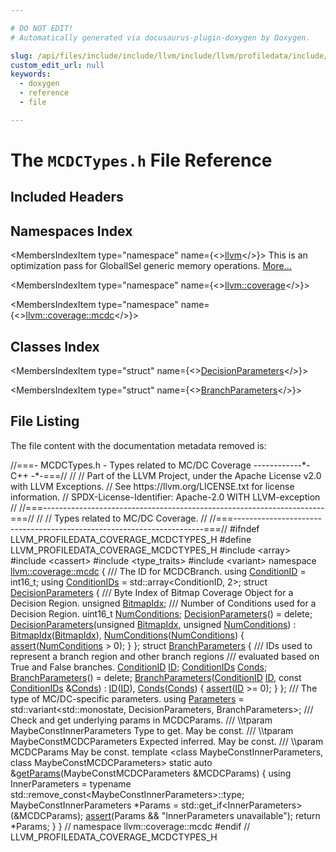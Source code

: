 ```yaml
---

# DO NOT EDIT!
# Automatically generated via docusaurus-plugin-doxygen by Doxygen.

slug: /api/files/include/include/llvm/include/llvm/profiledata/include/llvm/profiledata/coverage/mcdctypes-h
custom_edit_url: null
keywords:
  - doxygen
  - reference
  - file

---
```





# The `MCDCTypes.h` File Reference

<DoxygenPage pluginConfig={pluginConfig}>



## Included Headers

<IncludesList>
<IncludesListItem
  filePath="array"
  permalink=""
  isLocal="false" />
<IncludesListItem
  filePath="cassert"
  permalink=""
  isLocal="false" />
<IncludesListItem
  filePath="type_traits"
  permalink=""
  isLocal="false" />
<IncludesListItem
  filePath="variant"
  permalink=""
  isLocal="false" />
</IncludesList>

## Namespaces Index

<MembersIndex>

<MembersIndexItem
  type="namespace"
  name={<><a href="/docs/api/namespaces/llvm">llvm</a></>}>
This is an optimization pass for GlobalISel generic memory operations. <a href="/docs/api/namespaces/llvm/#details">More...</a>
</MembersIndexItem>

<MembersIndexItem
  type="namespace"
  name={<><a href="/docs/api/namespaces/llvm/coverage">llvm::coverage</a></>}>
</MembersIndexItem>

<MembersIndexItem
  type="namespace"
  name={<><a href="/docs/api/namespaces/llvm/coverage/mcdc">llvm::coverage::mcdc</a></>}>
</MembersIndexItem>

</MembersIndex>

## Classes Index

<MembersIndex>

<MembersIndexItem
  type="struct"
  name={<><a href="/docs/api/structs/llvm/coverage/mcdc/decisionparameters">DecisionParameters</a></>}>
</MembersIndexItem>

<MembersIndexItem
  type="struct"
  name={<><a href="/docs/api/structs/llvm/coverage/mcdc/branchparameters">BranchParameters</a></>}>
</MembersIndexItem>

</MembersIndex>


## File Listing

The file content with the documentation metadata removed is:

<ProgramListing>

<Link id="l00001" /><CodeLine lineNumber="1"><span class="doxyHighlightComment">//===- MCDCTypes.h - Types related to MC/DC Coverage ------------&#42;- C++ -&#42;-===//</span></CodeLine>
<Link id="l00002" /><CodeLine lineNumber="2"><span class="doxyHighlightComment">//</span></CodeLine>
<Link id="l00003" /><CodeLine lineNumber="3"><span class="doxyHighlightComment">// Part of the LLVM Project, under the Apache License v2.0 with LLVM Exceptions.</span></CodeLine>
<Link id="l00004" /><CodeLine lineNumber="4"><span class="doxyHighlightComment">// See https://llvm.org/LICENSE.txt for license information.</span></CodeLine>
<Link id="l00005" /><CodeLine lineNumber="5"><span class="doxyHighlightComment">// SPDX-License-Identifier: Apache-2.0 WITH LLVM-exception</span></CodeLine>
<Link id="l00006" /><CodeLine lineNumber="6"><span class="doxyHighlightComment">//</span></CodeLine>
<Link id="l00007" /><CodeLine lineNumber="7"><span class="doxyHighlightComment">//===----------------------------------------------------------------------===//</span></CodeLine>
<Link id="l00008" /><CodeLine lineNumber="8"><span class="doxyHighlightComment">//</span></CodeLine>
<Link id="l00009" /><CodeLine lineNumber="9"><span class="doxyHighlightComment">// Types related to MC/DC Coverage.</span></CodeLine>
<Link id="l00010" /><CodeLine lineNumber="10"><span class="doxyHighlightComment">//</span></CodeLine>
<Link id="l00011" /><CodeLine lineNumber="11"><span class="doxyHighlightComment">//===----------------------------------------------------------------------===//</span></CodeLine>
<Link id="l00012" /><CodeLine lineNumber="12"></CodeLine>
<Link id="l00013" /><CodeLine lineNumber="13"><span class="doxyHighlightPreprocessor">#ifndef LLVM&#95;PROFILEDATA&#95;COVERAGE&#95;MCDCTYPES&#95;H</span></CodeLine>
<Link id="l00014" /><CodeLine lineNumber="14"><span class="doxyHighlightPreprocessor">#define LLVM&#95;PROFILEDATA&#95;COVERAGE&#95;MCDCTYPES&#95;H</span></CodeLine>
<Link id="l00015" /><CodeLine lineNumber="15"></CodeLine>
<Link id="l00016" /><CodeLine lineNumber="16"><span class="doxyHighlightPreprocessor">#include &lt;array&gt;</span></CodeLine>
<Link id="l00017" /><CodeLine lineNumber="17"><span class="doxyHighlightPreprocessor">#include &lt;cassert&gt;</span></CodeLine>
<Link id="l00018" /><CodeLine lineNumber="18"><span class="doxyHighlightPreprocessor">#include &lt;type&#95;traits&gt;</span></CodeLine>
<Link id="l00019" /><CodeLine lineNumber="19"><span class="doxyHighlightPreprocessor">#include &lt;variant&gt;</span></CodeLine>
<Link id="l00020" /><CodeLine lineNumber="20"></CodeLine>
<Link id="l00021" /><CodeLine lineNumber="21"><span class="doxyHighlightKeyword">namespace </span><span class="doxyHighlight"><a href="/docs/api/namespaces/llvm/coverage/mcdc">llvm::coverage::mcdc</a> &#123;</span></CodeLine>
<Link id="l00022" /><CodeLine lineNumber="22"></CodeLine>
<Link id="l00023" /><CodeLine lineNumber="23"><span class="doxyHighlightComment">/// The ID for MCDCBranch.</span></CodeLine>
<Link id="l00024" /><CodeLine lineNumber="24" lineLink="/docs/api/namespaces/llvm/coverage/mcdc/#a63a49e70ac940938cebbbe7c41a08cce"><span class="doxyHighlightKeyword">using </span><span class="doxyHighlight"><a href="/docs/api/namespaces/llvm/coverage/mcdc/#a63a49e70ac940938cebbbe7c41a08cce">ConditionID</a> = int16&#95;t;</span></CodeLine>
<Link id="l00025" /><CodeLine lineNumber="25" lineLink="/docs/api/namespaces/llvm/coverage/mcdc/#a9cc68f11a8ddf4b1032a53531107373d"><span class="doxyHighlightKeyword">using </span><span class="doxyHighlight"><a href="/docs/api/namespaces/llvm/coverage/mcdc/#a9cc68f11a8ddf4b1032a53531107373d">ConditionIDs</a> = std::array&lt;ConditionID, 2&gt;;</span></CodeLine>
<Link id="l00026" /><CodeLine lineNumber="26"></CodeLine>
<Link id="l00027" /><CodeLine lineNumber="27" lineLink="/docs/api/structs/llvm/coverage/mcdc/decisionparameters"><span class="doxyHighlightKeyword">struct </span><span class="doxyHighlight"><a href="/docs/api/structs/llvm/coverage/mcdc/decisionparameters/#aae078bf3a97f97628eefe3e10f526ffc">DecisionParameters</a> &#123;</span></CodeLine>
<Link id="l00028" /><CodeLine lineNumber="28"><span class="doxyHighlightComment">  /// Byte Index of Bitmap Coverage Object for a Decision Region.</span></CodeLine>
<Link id="l00029" /><CodeLine lineNumber="29" lineLink="/docs/api/structs/llvm/coverage/mcdc/decisionparameters/#a18edd7fcd2df5c296a81f836ceae3d06"><span class="doxyHighlight">  </span><span class="doxyHighlightKeywordType">unsigned</span><span class="doxyHighlight"> <a href="/docs/api/structs/llvm/coverage/mcdc/decisionparameters/#a18edd7fcd2df5c296a81f836ceae3d06">BitmapIdx</a>;</span></CodeLine>
<Link id="l00030" /><CodeLine lineNumber="30"></CodeLine>
<Link id="l00031" /><CodeLine lineNumber="31"><span class="doxyHighlightComment">  /// Number of Conditions used for a Decision Region.</span></CodeLine>
<Link id="l00032" /><CodeLine lineNumber="32" lineLink="/docs/api/structs/llvm/coverage/mcdc/decisionparameters/#a9e4ffb578c0b18dee42bdb5d4453bac0"><span class="doxyHighlight">  uint16&#95;t <a href="/docs/api/structs/llvm/coverage/mcdc/decisionparameters/#a9e4ffb578c0b18dee42bdb5d4453bac0">NumConditions</a>;</span></CodeLine>
<Link id="l00033" /><CodeLine lineNumber="33"></CodeLine>
<Link id="l00034" /><CodeLine lineNumber="34" lineLink="/docs/api/structs/llvm/coverage/mcdc/decisionparameters/#aae078bf3a97f97628eefe3e10f526ffc"><span class="doxyHighlight">  <a href="/docs/api/structs/llvm/coverage/mcdc/decisionparameters/#aae078bf3a97f97628eefe3e10f526ffc">DecisionParameters</a>() = </span><span class="doxyHighlightKeyword">delete</span><span class="doxyHighlight">;</span></CodeLine>
<Link id="l00035" /><CodeLine lineNumber="35" lineLink="/docs/api/structs/llvm/coverage/mcdc/decisionparameters/#a36b684e6e594011204cefa93766c36de"><span class="doxyHighlight">  <a href="/docs/api/structs/llvm/coverage/mcdc/decisionparameters/#a36b684e6e594011204cefa93766c36de">DecisionParameters</a>(</span><span class="doxyHighlightKeywordType">unsigned</span><span class="doxyHighlight"> <a href="/docs/api/structs/llvm/coverage/mcdc/decisionparameters/#a18edd7fcd2df5c296a81f836ceae3d06">BitmapIdx</a>, </span><span class="doxyHighlightKeywordType">unsigned</span><span class="doxyHighlight"> <a href="/docs/api/structs/llvm/coverage/mcdc/decisionparameters/#a9e4ffb578c0b18dee42bdb5d4453bac0">NumConditions</a>)</span></CodeLine>
<Link id="l00036" /><CodeLine lineNumber="36"><span class="doxyHighlight">      : <a href="/docs/api/structs/llvm/coverage/mcdc/decisionparameters/#a18edd7fcd2df5c296a81f836ceae3d06">BitmapIdx</a>(<a href="/docs/api/structs/llvm/coverage/mcdc/decisionparameters/#a18edd7fcd2df5c296a81f836ceae3d06">BitmapIdx</a>), <a href="/docs/api/structs/llvm/coverage/mcdc/decisionparameters/#a9e4ffb578c0b18dee42bdb5d4453bac0">NumConditions</a>(<a href="/docs/api/structs/llvm/coverage/mcdc/decisionparameters/#a9e4ffb578c0b18dee42bdb5d4453bac0">NumConditions</a>) &#123;</span></CodeLine>
<Link id="l00037" /><CodeLine lineNumber="37"><span class="doxyHighlight">    <a href="/docs/api/files/lib/lib/target/lib/target/amdgpu/silowercontrolflow-cpp/#a4868c5d81c5ccc98c47aeab6244346a0">assert</a>(<a href="/docs/api/structs/llvm/coverage/mcdc/decisionparameters/#a9e4ffb578c0b18dee42bdb5d4453bac0">NumConditions</a> &gt; 0);</span></CodeLine>
<Link id="l00038" /><CodeLine lineNumber="38"><span class="doxyHighlight">  &#125;</span></CodeLine>
<Link id="l00039" /><CodeLine lineNumber="39"><span class="doxyHighlight">&#125;;</span></CodeLine>
<Link id="l00040" /><CodeLine lineNumber="40"></CodeLine>
<Link id="l00041" /><CodeLine lineNumber="41" lineLink="/docs/api/structs/llvm/coverage/mcdc/branchparameters"><span class="doxyHighlightKeyword">struct </span><span class="doxyHighlight"><a href="/docs/api/structs/llvm/coverage/mcdc/branchparameters/#a67b47a6afa1237981c50582bd96e7f3b">BranchParameters</a> &#123;</span></CodeLine>
<Link id="l00042" /><CodeLine lineNumber="42"><span class="doxyHighlightComment">  /// IDs used to represent a branch region and other branch regions</span></CodeLine>
<Link id="l00043" /><CodeLine lineNumber="43"><span class="doxyHighlightComment">  /// evaluated based on True and False branches.</span></CodeLine>
<Link id="l00044" /><CodeLine lineNumber="44" lineLink="/docs/api/structs/llvm/coverage/mcdc/branchparameters/#aac953a15efb2ca386517d14803434d54"><span class="doxyHighlight">  <a href="/docs/api/namespaces/llvm/coverage/mcdc/#a63a49e70ac940938cebbbe7c41a08cce">ConditionID</a> <a href="/docs/api/structs/llvm/coverage/mcdc/branchparameters/#aac953a15efb2ca386517d14803434d54">ID</a>;</span></CodeLine>
<Link id="l00045" /><CodeLine lineNumber="45" lineLink="/docs/api/structs/llvm/coverage/mcdc/branchparameters/#a31cee765a611826b0e3903b5c0915f1e"><span class="doxyHighlight">  <a href="/docs/api/namespaces/llvm/coverage/mcdc/#a9cc68f11a8ddf4b1032a53531107373d">ConditionIDs</a> <a href="/docs/api/structs/llvm/coverage/mcdc/branchparameters/#a31cee765a611826b0e3903b5c0915f1e">Conds</a>;</span></CodeLine>
<Link id="l00046" /><CodeLine lineNumber="46"></CodeLine>
<Link id="l00047" /><CodeLine lineNumber="47" lineLink="/docs/api/structs/llvm/coverage/mcdc/branchparameters/#a67b47a6afa1237981c50582bd96e7f3b"><span class="doxyHighlight">  <a href="/docs/api/structs/llvm/coverage/mcdc/branchparameters/#a67b47a6afa1237981c50582bd96e7f3b">BranchParameters</a>() = </span><span class="doxyHighlightKeyword">delete</span><span class="doxyHighlight">;</span></CodeLine>
<Link id="l00048" /><CodeLine lineNumber="48" lineLink="/docs/api/structs/llvm/coverage/mcdc/branchparameters/#a11937a6c74bd75914b4809b1bda76161"><span class="doxyHighlight">  <a href="/docs/api/structs/llvm/coverage/mcdc/branchparameters/#a11937a6c74bd75914b4809b1bda76161">BranchParameters</a>(<a href="/docs/api/namespaces/llvm/coverage/mcdc/#a63a49e70ac940938cebbbe7c41a08cce">ConditionID</a> <a href="/docs/api/structs/llvm/coverage/mcdc/branchparameters/#aac953a15efb2ca386517d14803434d54">ID</a>, </span><span class="doxyHighlightKeyword">const</span><span class="doxyHighlight"> <a href="/docs/api/namespaces/llvm/coverage/mcdc/#a9cc68f11a8ddf4b1032a53531107373d">ConditionIDs</a> &amp;<a href="/docs/api/structs/llvm/coverage/mcdc/branchparameters/#a31cee765a611826b0e3903b5c0915f1e">Conds</a>)</span></CodeLine>
<Link id="l00049" /><CodeLine lineNumber="49"><span class="doxyHighlight">      : <a href="/docs/api/structs/llvm/coverage/mcdc/branchparameters/#aac953a15efb2ca386517d14803434d54">ID</a>(<a href="/docs/api/structs/llvm/coverage/mcdc/branchparameters/#aac953a15efb2ca386517d14803434d54">ID</a>), <a href="/docs/api/structs/llvm/coverage/mcdc/branchparameters/#a31cee765a611826b0e3903b5c0915f1e">Conds</a>(<a href="/docs/api/structs/llvm/coverage/mcdc/branchparameters/#a31cee765a611826b0e3903b5c0915f1e">Conds</a>) &#123;</span></CodeLine>
<Link id="l00050" /><CodeLine lineNumber="50"><span class="doxyHighlight">    <a href="/docs/api/files/lib/lib/target/lib/target/amdgpu/silowercontrolflow-cpp/#a4868c5d81c5ccc98c47aeab6244346a0">assert</a>(<a href="/docs/api/structs/llvm/coverage/mcdc/branchparameters/#aac953a15efb2ca386517d14803434d54">ID</a> &gt;= 0);</span></CodeLine>
<Link id="l00051" /><CodeLine lineNumber="51"><span class="doxyHighlight">  &#125;</span></CodeLine>
<Link id="l00052" /><CodeLine lineNumber="52"><span class="doxyHighlight">&#125;;</span></CodeLine>
<Link id="l00053" /><CodeLine lineNumber="53"></CodeLine>
<Link id="l00054" /><CodeLine lineNumber="54"><span class="doxyHighlightComment">/// The type of MC/DC-specific parameters.</span></CodeLine>
<Link id="l00055" /><CodeLine lineNumber="55" lineLink="/docs/api/namespaces/llvm/coverage/mcdc/#a69d4b38eabe43090b46dd4256b0e58e5"><span class="doxyHighlightKeyword">using </span><span class="doxyHighlight"><a href="/docs/api/namespaces/llvm/coverage/mcdc/#a69d4b38eabe43090b46dd4256b0e58e5">Parameters</a> =</span></CodeLine>
<Link id="l00056" /><CodeLine lineNumber="56"><span class="doxyHighlight">    std::variant&lt;std::monostate, DecisionParameters, BranchParameters&gt;;</span></CodeLine>
<Link id="l00057" /><CodeLine lineNumber="57"></CodeLine>
<Link id="l00058" /><CodeLine lineNumber="58"><span class="doxyHighlightComment">/// Check and get underlying params in MCDCParams.</span></CodeLine>
<Link id="l00059" /><CodeLine lineNumber="59"><span class="doxyHighlightComment">/// \\tparam MaybeConstInnerParameters Type to get. May be const.</span></CodeLine>
<Link id="l00060" /><CodeLine lineNumber="60"><span class="doxyHighlightComment">/// \\tparam MaybeConstMCDCParameters Expected inferred. May be const.</span></CodeLine>
<Link id="l00061" /><CodeLine lineNumber="61"><span class="doxyHighlightComment">/// \\param MCDCParams May be const.</span></CodeLine>
<Link id="l00062" /><CodeLine lineNumber="62"><span class="doxyHighlightKeyword">template</span><span class="doxyHighlight"> &lt;</span><span class="doxyHighlightKeyword">class</span><span class="doxyHighlight"> MaybeConstInnerParameters, </span><span class="doxyHighlightKeyword">class</span><span class="doxyHighlight"> MaybeConstMCDCParameters&gt;</span></CodeLine>
<Link id="l00063" /><CodeLine lineNumber="63" lineLink="/docs/api/namespaces/llvm/coverage/mcdc/#a664abf9526909f1ea77ab40a4da231b9"><span class="doxyHighlightKeyword">static</span><span class="doxyHighlight"> </span><span class="doxyHighlightKeyword">auto</span><span class="doxyHighlight"> &amp;<a href="/docs/api/namespaces/llvm/coverage/mcdc/#a664abf9526909f1ea77ab40a4da231b9">getParams</a>(MaybeConstMCDCParameters &amp;MCDCParams) &#123;</span></CodeLine>
<Link id="l00064" /><CodeLine lineNumber="64"><span class="doxyHighlight">  </span><span class="doxyHighlightKeyword">using </span><span class="doxyHighlight">InnerParameters =</span></CodeLine>
<Link id="l00065" /><CodeLine lineNumber="65"><span class="doxyHighlight">      </span><span class="doxyHighlightKeyword">typename</span><span class="doxyHighlight"> std::remove&#95;const&lt;MaybeConstInnerParameters&gt;::type;</span></CodeLine>
<Link id="l00066" /><CodeLine lineNumber="66"><span class="doxyHighlight">  MaybeConstInnerParameters &#42;Params = std::get&#95;if&lt;InnerParameters&gt;(&amp;MCDCParams);</span></CodeLine>
<Link id="l00067" /><CodeLine lineNumber="67"><span class="doxyHighlight">  <a href="/docs/api/files/lib/lib/target/lib/target/amdgpu/silowercontrolflow-cpp/#a4868c5d81c5ccc98c47aeab6244346a0">assert</a>(Params &amp;&amp; </span><span class="doxyHighlightStringLiteral">&quot;InnerParameters unavailable&quot;</span><span class="doxyHighlight">);</span></CodeLine>
<Link id="l00068" /><CodeLine lineNumber="68"><span class="doxyHighlight">  </span><span class="doxyHighlightKeywordFlow">return</span><span class="doxyHighlight"> &#42;Params;</span></CodeLine>
<Link id="l00069" /><CodeLine lineNumber="69"><span class="doxyHighlight">&#125;</span></CodeLine>
<Link id="l00070" /><CodeLine lineNumber="70"></CodeLine>
<Link id="l00071" /><CodeLine lineNumber="71"><span class="doxyHighlight">&#125; </span><span class="doxyHighlightComment">// namespace llvm::coverage::mcdc</span></CodeLine>
<Link id="l00072" /><CodeLine lineNumber="72"></CodeLine>
<Link id="l00073" /><CodeLine lineNumber="73"><span class="doxyHighlightPreprocessor">#endif </span><span class="doxyHighlightComment">// LLVM&#95;PROFILEDATA&#95;COVERAGE&#95;MCDCTYPES&#95;H</span></CodeLine>

</ProgramListing>


</DoxygenPage>
